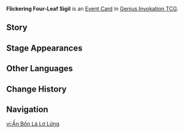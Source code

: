 {{Genius Invokation TCG Infobox
|id        = 332027
|image     = Flickering Four-Leaf Sigil Event Card.png
|type      = Event Card
|effect    = Attached '''Four-Leaf Sigil''' to target character: At the End Phase of Every Round, you will switch to this character.
|matching  = 0
|source1   = {{Sold By}}
|features  = 
}}
'''Flickering Four-Leaf Sigil''' is an [[Event Card]] in [[Genius Invokation TCG]].

==Story==
{{Description|A wondrous symbol shaped like a four-leaf clover, it is of great assistance to one who manipulates the elements.|title=Flickering Four-Leaf Sigil}}

<!---
==Gameplay Notes==
* When there are two sigils on the field, the character first will switch to the character attached with last sigil and then switched again to the character attached with earliest sigil.

-->
==Stage Appearances==
{{Genius Invokation TCG Stage Appearances}}

==Other Languages==
{{Other Languages
|en      = Flickering Four-Leaf Sigil
|zhs     = 浮烁的四叶印
|zhs_rm  = 
|zht     = 浮爍的四葉印
|zht_rm  = 
|zh_tl   = 
|ja      = きらめくクローバーマーク
|ja_rm   = Kirameku Kuroobaa Maaku
|ja_tl   = Sparkling Clover Mark
|ko      = 반짝이는 클로버 인장
|ko_tl   = Sparkling Clover Seal
|es      = Símbolo de cuatro pétalos titilante
|es_tl   = Twinkling Four-Petal Symbol
|fr      = Insigne vacillant de trèfle
|fr_tl   = Flickering Clover Insignia
|ru      = Мерцающий четырёхлистный символ
|ru_tl   = 
|th      = Flickering Four-Leaf Sigil
|vi      = Ấn Bốn Lá Lơ Lửng
|vi_tl   = 
|de      = Flackerndes Vierblatt-Symbol
|de_tl   = Flickering Four-Leaf Symbol
|id      = Flickering Four-Leaf Sigil
|pt      = Selo de Trevo Flutuante
|pt_tl   = 
|tr      = Titrek Dört Yaprak Mührü
|tr_tl   = 
|it      = Sigillo a quattro foglie scintillante
|it_tl   = 
}}

==Change History==
{{Change History|4.3}}

==Navigation==
{{Genius Invokation TCG Navbox|Event Card}}

[[vi:Ấn Bốn Lá Lơ Lửng]]